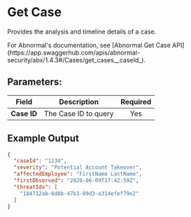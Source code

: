 
# Get Case

Provides the analysis and timeline details of a case.

<Callout type="info">
	For Abnormal's documentation, see [Abnormal Get Case API](https://app.swaggerhub.com/apis/abnormal-security/abx/1.4.3#/Cases/get_cases__caseId_).
</Callout>

## Parameters:

| Field          | Description             | Required |
| -------------- | ----------------------- | :------: |
| **Case ID**    | The Case ID to query    |   Yes    |

## Example Output

```json
{
  "caseId": "1234",
  "severity": "Potential Account Takeover",
  "affectedEmployee": "FirstName LastName",
  "firstObserved": "2020-06-09T17:42:59Z",
  "threatIds": [
    "184712ab-6d8b-47b3-89d3-a314efef79e2"
  ]
}
```
